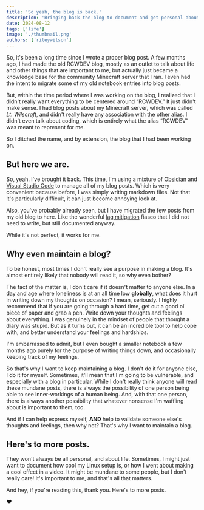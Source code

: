 ```yaml
---
title: 'So yeah, the blog is back.'
description: 'Bringing back the blog to document and get personal about things.'
date: 2024-08-12
tags: ['life']
image: './thumbnail.png'
authors: ['rileywilson']
---
```


So, it's been a long time since I wrote a proper blog post.
A few months ago, I had made the old RCWDEV blog, mostly as an outlet to talk about life and other things that are important to me,
but actually just became a knowledge base for the community Minecraft server that I ran.
I even had the intent to migrate some of my old notebook entries into blog posts.

But, within the time period where I was working on the blog,
I realized that I didn't really want everything to be centered around “RCWDEV.”
It just didn't make sense. I had blog posts about my Minecraft server,
which was called *Lt. Wilscraft*, and didn't really have any association with the other alias.
I didn't even talk about coding, which is entirely what the alias “RCWDEV” was meant to represent for me.

So I ditched the name, and by extension, the blog that I had been working on.

## But here we are.

So, yeah. I've brought it back. This time, I'm using a mixture of [Obsidian](https://obsidian.md) and [Visual Studio Code](https://code.visualstudio.com)
to manage all of my blog posts. Which is very convenient because before, I was simply writing markdown files.
Not that it's particularly difficult, it can just become annoying look at.

Also, you've probably already seen, but I have migrated the few posts from my old blog to here.
Like the wonderful [lag mitigation](../2024/migrating-and-mitigating-lag/) fiasco that I did not need to write, but still documented anyway.

While it's not perfect, it works for me.

## Why even maintain a blog?

To be honest, most times I don't really see a purpose in making a blog. It's almost entirely likely that nobody will read it, so why even bother?

The fact of the matter is, I don't care if it doesn't matter to anyone else. In a day and age where loneliness is at an all time low **globally**,
what does it hurt in writing down my thoughts on occasion? I mean, seriously. I highly recommend that if you are going through a hard time,
get out a good ol' piece of paper and grab a pen. Write down your thoughts and feelings about everything.
I was genuinely in the mindset of people that thought a diary was stupid. But as it turns out, it can be an incredible tool to help cope with,
and better understand your feelings and hardships.

I'm embarrassed to admit, but I even bought a smaller notebook a few months ago purely for the purpose of writing things down, and occasionally keeping track of my feelings.

So that's why I want to keep maintaining a blog. I don't do it for anyone else, I do it for myself. Sometimes, it'll mean that I'm going to be vulnerable,
and especially with a blog in particular. While I don't really think anyone will read these mundane posts,
there is always the possibility of one person being able to see inner-workings of a human being. And, with that one person,
there is always another possibility that whatever nonsense I'm waffling about is important to them, too.

And if I can help express myself, **AND** help to validate someone else's thoughts and feelings, then why not? That's why I want to maintain a blog.

## Here's to more posts.

They won't always be all personal, and about life. Sometimes, I might just want to document how cool my Linux setup is,
or how I went about making a cool effect in a video. It might be mundane to some people, but I don't really care! It's important to me, and that's all that matters.

And hey, if you're reading this, thank you. Here's to more posts.

❤️
